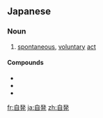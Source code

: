 ==Japanese==
{{ja-kanjitab|じ|はつ|yomi=o}}

===Noun===
{{ja-noun|じはつ|kyu=自發}}

# [[spontaneous]], [[voluntary]] [[act]]

====Compounds====
* {{ja-r|自発的|じはつてき}}
* {{ja-r|自発性|じはつせい}}
* {{ja-r|自発磁化|じはつじか}}

[[fr:自発]]
[[ja:自発]]
[[zh:自発]]